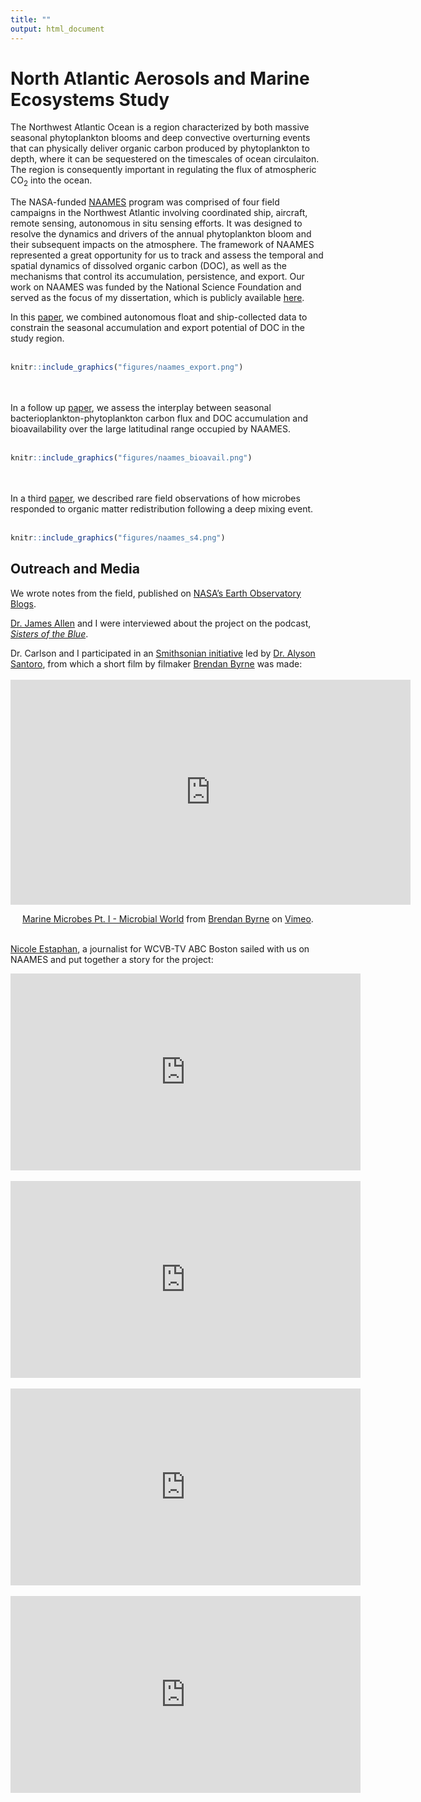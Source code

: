 ```yaml
---
title: ""
output: html_document
---
```


# North Atlantic Aerosols and Marine Ecosystems Study

The Northwest Atlantic Ocean is a region characterized by both massive seasonal phytoplankton blooms and deep convective overturning events that can physically deliver organic carbon produced by phytoplankton to depth, where it can be sequestered on the timescales of ocean circulaiton. The region is consequently important in regulating the flux of atmospheric CO~2~ into the ocean.

The NASA-funded [NAAMES](https://science.larc.nasa.gov/naames/) program was comprised of four field campaigns in the Northwest Atlantic involving coordinated ship, aircraft, remote sensing,  autonomous in situ sensing efforts. It was designed to resolve the dynamics and drivers of the annual phytoplankton bloom and their subsequent impacts on the atmosphere. The framework of NAAMES represented a great opportunity for us to track and assess the temporal and spatial dynamics of dissolved organic carbon (DOC), as well as the mechanisms that control its accumulation, persistence, and export. Our work on NAAMES was funded by the National Science Foundation and served as the focus of my dissertation, which is publicly available [here](https://www.proquest.com/docview/2596621124?pq-origsite=gscholar&fromopenview=true).

In this [paper](https://doi.org/10.3389/fmars.2020.00227), we combined autonomous float and ship-collected data to constrain the seasonal accumulation and export potential of DOC in the study region. 
\
\
```r
knitr::include_graphics("figures/naames_export.png")
```
\
\
In a follow up [paper](https://www.frontiersin.org/articles/10.3389/fmicb.2021.669883/abstract), we assess the interplay between seasonal bacterioplankton-phytoplankton carbon flux and DOC accumulation and bioavailability over the large latitudinal range occupied by NAAMES. 
\
\
```r
knitr::include_graphics("figures/naames_bioavail.png")
```
\
\
In a third [paper](https://online.ucpress.edu/elementa/article/10/1/00078/190269/Bacterioplankton-response-to-physical), we described rare field observations of how microbes responded to organic matter redistribution following a deep mixing event.  
\
```r
knitr::include_graphics("figures/naames_s4.png")
```

## Outreach and Media

We wrote notes from the field, published on [NASA’s Earth Observatory Blogs](https://earthobservatory.nasa.gov/blogs/fromthefield/category/naames/).

[Dr. James Allen](https://scholar.google.com/citations?user=XRYCd48AAAAJ&hl=en&oi=sra) and I were interviewed about the project on the podcast, [*Sisters of the Blue*](https://podcast.app/plankton-from-outer-space-e25700142/).

Dr. Carlson and I participated in an [Smithsonian initiative](https://ocean.si.edu/ocean-life/microbes
) led by [Dr. Alyson Santoro](https://santorolab.eemb.ucsb.edu), from which a short film by filmaker [Brendan Byrne](https://vimeo.com/brendansbyrne) was made:
\
\
<center><iframe src="https://player.vimeo.com/video/333852210?title=0&byline=0&portrait=0" width="640" height="360" frameborder="0" allow="autoplay; fullscreen" allowfullscreen></iframe>
<p><a href="https://vimeo.com/333852210">Marine Microbes Pt. I - Microbial World</a> from <a href="https://vimeo.com/brendansbyrne">Brendan Byrne</a> on <a href="https://vimeo.com">Vimeo</a>.</p></center>
\
[Nicole Estaphan](https://www.ksbw.com/news-team/a0dbf6cc-afdb-4b7f-bb98-7f50aab6249a), a journalist for WCVB-TV ABC Boston sailed with us on NAAMES and put together a story for the project:

<center><iframe width="560" height="315" src="https://www.youtube.com/embed/Fp3bNkXzbLI" frameborder="0" allow="accelerometer; autoplay; encrypted-media; gyroscope; picture-in-picture" allowfullscreen></iframe></center>
\
<center><iframe width="560" height="315" src="https://www.youtube.com/embed/YKbHJHfChSw" frameborder="0" allow="accelerometer; autoplay; encrypted-media; gyroscope; picture-in-picture" allowfullscreen></iframe></center>
\
<center><iframe width="560" height="315" src="https://www.youtube.com/embed/gUUoa9JgujE" frameborder="0" allow="accelerometer; autoplay; encrypted-media; gyroscope; picture-in-picture" allowfullscreen></iframe></center>
\
<center><iframe width="560" height="315" src="https://www.youtube.com/embed/O5QAg8L_xNM" frameborder="0" allow="accelerometer; autoplay; encrypted-media; gyroscope; picture-in-picture" allowfullscreen></iframe></center>

